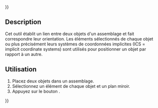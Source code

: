 {{UnfinishedDocu{{#translation:}}}}
<languages/>

{{Docnav/fr
|[[Assembly3_ConstraintPointPlaneDistance/fr|Contrainte distance entre point ligne]]
|[[Assembly3_ConstraintMore/fr|Plus de contraintes]]
|[[Assembly3_Workbench/fr|Assembly3]]
|IconL=Assembly_ConstraintPointLineDistance.svg
|IconR=Assembly_ConstraintMore.svg
|IconC=Assembly3_workbench_icon.svg
}}

{{GuiCommand/fr
|Name=Assembly3 ConstraintSymmetric
|Name/fr=Assembly3 Contrainte de symétrie
|Icon=Assembly_ConstraintSymmetric.svg
|Workbenches=[[Assembly3_Workbench/fr|Assembly3]]
}}

== Description ==

Cet outil établit un lien entre deux objets d'un assemblage et fait correspondre leur orientation. Les éléments sélectionnés de chaque objet ou plus précisément leurs systèmes de coordonnées implicites (ICS = implicit coordinate systems) sont utilisés pour positionner un objet par rapport à un autre.

==Utilisation== 

# Placez deux objets dans un assemblage.
# Sélectionnez un élément de chaque objet et un plan miroir.
# Appuyez sur le bouton {{Button|[[Image:Assembly_ConstraintSymmetric.svg|16px]] [[Assembly3_ConstraintSymmetric/fr|Symmetric]]}}.


{{Docnav/fr
|[[Assembly3_ConstraintPointPlaneDistance/fr|Contrainte distance entre point ligne]]
|[[Assembly3_ConstraintMore/fr|Plus de contraintes]]
|[[Assembly3_Workbench/fr|Assembly3]]
|IconL=Assembly_ConstraintPointLineDistance.svg
|IconR=Assembly_ConstraintMore.svg
|IconC=Assembly3_workbench_icon.svg
}}

{{Userdocnavi{{#translation:}}}}